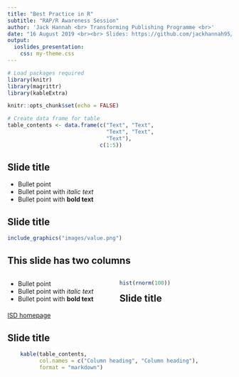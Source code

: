```yaml
---
title: "Best Practice in R"
subtitle: "RAP/R Awareness Session"
author: 'Jack Hannah <br> Transforming Publishing Programme <br>'
date: "16 August 2019 <br><br> Slides: https://github.com/jackhannah95/rap-awareness"
output:
  ioslides_presentation:
    css: my-theme.css
---
```


```r
# Load packages required
library(knitr)
library(magrittr)
library(kableExtra)

knitr::opts_chunk$set(echo = FALSE)

# Create data frame for table
table_contents <- data.frame(c("Text", "Text",
                               "Text", "Text",
                               "Text"),
                             c(1:5))
```

## Slide title

- Bullet point
- Bullet point with *italic text*
- Bullet point with **bold text**

## Slide title

```r
include_graphics("images/value.png")
```

## This slide has two columns 
<!-- It seems easier to do with htmltags than with other ways --> 
<div style="float: left; width: 50%; text-align: left">
* Bullet point
* Bullet point with *italic text*
* Bullet point with **bold text**
</div>

<div style="float: right; width: 50%;">
```r
hist(rnorm(100))
```
</div>

## Slide title

[ISD homepage](http://www.isdscotland.org/)

## Slide title

```r
    kable(table_contents,
          col.names = c("Column heading", "Column heading"),
          format = "markdown")
```